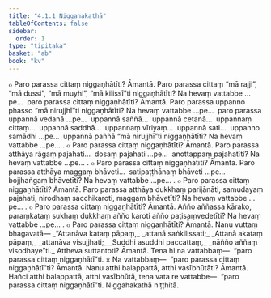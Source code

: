 ```yaml
---
title: "4.1.1 Niggahakathā"
tableOfContents: false
sidebar:
  order: 1
type: "tipitaka"
basket: "ab"
book: "kv"
---
```



<DynamicBreadcrumb />

<Division number="743" book="kv">

<Paragraph number="2351" book="kv">
๐ Paro parassa cittaṃ niggaṇhātīti? Āmantā. Paro parassa cittaṃ “mā rajji”, “mā dussi”, “mā muyhi”, “mā kilissī”ti niggaṇhātīti? Na hevaṃ vattabbe …pe…  paro parassa cittaṃ niggaṇhātīti? Āmantā. Paro parassa uppanno phasso “mā nirujjhī”ti niggaṇhātīti? Na hevaṃ vattabbe …pe…  paro parassa uppannā vedanā …pe…  uppannā saññā…  uppannā cetanā…  uppannaṃ cittaṃ…  uppannā saddhā…  uppannaṃ vīriyaṃ…  uppannā sati…  uppanno samādhi …pe…  uppannā paññā “mā nirujjhī”ti niggaṇhātīti? Na hevaṃ vattabbe …pe… .
</Paragraph>

<Paragraph number="2352" book="kv">
๐ Paro parassa cittaṃ niggaṇhātīti? Āmantā. Paro parassa atthāya rāgaṃ pajahati…  dosaṃ pajahati …pe…  anottappaṃ pajahatīti? Na hevaṃ vattabbe …pe… .
</Paragraph>

<Paragraph number="2353" book="kv">
๐ Paro parassa cittaṃ niggaṇhātīti? Āmantā. Paro parassa atthāya maggaṃ bhāveti…  satipaṭṭhānaṃ bhāveti …pe…  bojjhaṅgaṃ bhāvetīti? Na hevaṃ vattabbe …pe… .
</Paragraph>

<Paragraph number="2354" book="kv">
๐ Paro parassa cittaṃ niggaṇhātīti? Āmantā. Paro parassa atthāya dukkhaṃ parijānāti, samudayaṃ pajahati, nirodhaṃ sacchikaroti, maggaṃ bhāvetīti? Na hevaṃ vattabbe …pe… .
</Paragraph>

<Paragraph number="2355" book="kv">
๐ Paro parassa cittaṃ niggaṇhātīti? Āmantā. Añño aññassa kārako, paraṃkataṃ sukhaṃ dukkhaṃ añño karoti añño paṭisaṃvedetīti? Na hevaṃ vattabbe …pe… .
</Paragraph>

<Paragraph number="2356" book="kv">
๐ Paro parassa cittaṃ niggaṇhātīti? Āmantā. Nanu vuttaṃ bhagavatā—
</Paragraph>

<Paragraph number="2357" type="verses" book="kv">
_“Attanāva kataṃ pāpaṃ,_  
_attanā saṅkilissati;_  
_Attanā akataṃ pāpaṃ,_  
_attanāva visujjhati;_  
_Suddhi asuddhi paccattaṃ,_  
_nāñño aññaṃ visodhaye”ti._  

</Paragraph>

<Paragraph number="2358" book="kv">
Attheva suttantoti? Āmantā. Tena hi na vattabbaṃ—  “paro parassa cittaṃ niggaṇhātī”ti.
</Paragraph>

</Division>
<Division number="744" book="kv">

<Paragraph number="2359" book="kv">
× Na vattabbaṃ—  “paro parassa cittaṃ niggaṇhātī”ti? Āmantā. Nanu atthi balappattā, atthi vasībhūtāti? Āmantā. Hañci atthi balappattā, atthi vasībhūtā, tena vata re vattabbe—  “paro parassa cittaṃ niggaṇhātī”ti.

</Paragraph>
</Division>

<Paragraph number="2360" type="center" book="kv">
Niggahakathā niṭṭhitā.
</Paragraph>